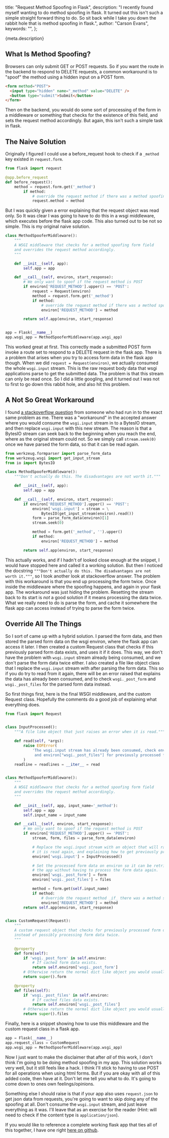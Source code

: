   title: "Request Method Spoofing in Flask",
  description:
    "I recently found myself wanting to do method spoofing in flask. It turned out this isn't such a simple straight forward thing to do. So sit back while I take you down the rabbit hole that is method spoofing in flask.",
  author: "Carson Evans",
  keywords: "",
};

{meta.description}

## What Is Method Spoofing?

Browsers can only submit GET or POST requests. So if you want the route in the backend to respond to DELETE requests, a common workaround is to "spoof" the method using a hidden input on a POST form.

```html
<form method="POST">
  <input type="hidden" name="_method" value="DELETE" />
  <button type="submit">Submit</button>
</form>
```

Then on the backend, you would do some sort of processing of the form in a middleware or something that checks for the existence of this field, and sets the request method accordingly. But again, this isn't such a simple task in flask.

## The Naive Solution

Originally I figured I could use a before_request hook to check if a `_method` key existed in `request.form`.

```python
from flask import request

@app.before_request
def before_request():
    method = request.form.get('_method')
        if method:
            # override the request method if there was a method spoofing form field.
            request.method = method
```

But I was quickly given a error explaining that the request object was read only. So It was clear I was going to have to do this in a wsgi middleware, which executes before the flask app code. This also turned out to be not so simple. This is my original naive solution.

```python
class MethodSpooferMiddleware():
  	"""
    A WSGI middleware that checks for a method spoofing form field
    and overrides the request method accordingly.
    """

    def __init__(self, app):
        self.app = app

    def __call__(self, environ, start_response):
      	# We only want to spoof if the request method is POST
        if environ['REQUEST_METHOD'].upper() == 'POST':
            request = Request(environ)
            method = request.form.get('_method')
            if method:
              	# override the request method if there was a method spoofing form field.
                environ['REQUEST_METHOD'] = method

        return self.app(environ, start_response)


app = Flask(__name__)
app.wsgi_app = MethodSpooferMiddleware(app.wsgi_app)
```

This worked great at first. This correctly made a submitted POST form invoke a route set to respond to a DELETE request in the flask app. There is a problem that arises when you try to access form data in the flask app though. When we did `request = Request(environ)`, we actually consumed the whole `wsgi.input` stream. This is the raw request body data that wsgi applications parse to get the submitted data. The problem is that this stream can only be read once. So I did a little googling, and it turned out I was not to first to go down this rabbit hole, and also hit this problem.

## A Not So Great Workaround

I found [a stackoverflow question](https://stackoverflow.com/a/17828333) from someone who had run in to the exact same problem as me. There was a "workaround" in the accepted answer where you would consume the `wsgi.input` stream in to a BytesIO stream, and then replace `wsgi.input` with this new stream. The reason is that a BytesIO stream can seek back to the beginning when you reach the end, where as the original stream could not. So we simply call `stream.seek(0)` once we have parsed the form data, so that it can be read again.

```python
from werkzeug.formparser import parse_form_data
from werkzeug.wsgi import get_input_stream
from io import BytesIO

class MethodSpooferMiddleware():
    """Don't actually do this. The disadvantages are not worth it."""

    def __init__(self, app):
        self.app = app

    def __call__(self, environ, start_response):
        if environ['REQUEST_METHOD'].upper() == 'POST':
            environ['wsgi.input'] = stream = \
                BytesIO(get_input_stream(environ).read())
            form = parse_form_data(environ)[1]
            stream.seek(0)

            method = form.get('_method', '').upper()
            if method:
                environ['REQUEST_METHOD'] = method

        return self.app(environ, start_response)
```

This actually works, and if I hadn't of looked close enough at the snippet, I would have stopped here and called it a working solution. But then I noticed the docstring `"""Don't actually do this. The disadvantages are not worth it."""`, so I took another look at stackoverflow answer. The problem with this workaround is that you end up processing the form twice. Once inside the middleware where the spoofing happens, and again in your flask app. The workaround was just hiding the problem. Resetting the stream back to its start is _not_ a good solution if it means processing the data twice. What we really need to do is parse the form, and cache it somewhere the flask app can access instead of trying to parse the form twice.

## Override All The Things

So I sort of came up with a hybrid solution. I parsed the form data, and then stored the parsed form data on the wsgi environ, where the flask app can access it later. I then created a custom Request class that checks if this previously parsed form data exists, and uses it if it does. This way, we don't have the problem with `wsgi.input` stream already being consumed, and we don't parse the form data twice either. I also created a file like object class that I replace the `wsgi.input` stream with after parsing the form data. This so if you do try to read from it again, there will be an error raised that explains the data has already been consumed, and to check `wsgi._post_form` and `wsgi._post_files` for the parsed form data instead.

So first things first, here is the final WSGI middleware, and the custom Request class. Hopefully the comments do a good job of explaining what everything does.

```python
from flask import Request


class InputProcessed():
    """A file like object that just raises an error when it is read."""

    def read(self, *args):
        raise EOFError(
            'The wsgi.input stream has already been consumed, check environ["wsgi._post_form"] \
             and environ["wsgi._post_files"] for previously processed form data.'
        )
    readline = readlines = __iter__ = read


class MethodSpooferMiddleware():
    """
    A WSGI middleware that checks for a method spoofing form field
    and overrides the request method accordingly.
    """

    def __init__(self, app, input_name='_method'):
        self.app = app
        self.input_name = input_name

    def __call__(self, environ, start_response):
        # We only want to spoof if the request method is POST
        if environ['REQUEST_METHOD'].upper() == 'POST':
            stream, form, files = parse_form_data(environ)

            # Replace the wsgi.input stream with an object that will raise an error if
            # it is read again, and explaining how to get previously processed form data.
            environ['wsgi.input'] = InputProcessed()

            # Set the processed form data on environ so it can be retrieved again inside
            # the app without having to process the form data again.
            environ['wsgi._post_form'] = form
            environ['wsgi._post_files'] = files

            method = form.get(self.input_name)
            if method:
                # Override the request method _if_ there was a method spoofing field.
                environ['REQUEST_METHOD'] = method
        return self.app(environ, start_response)


class CustomRequest(Request):
    """
    A custom request object that checks for previously processed form data
    instead of possibly processing form data twice.
    """

    @property
    def form(self):
        if 'wsgi._post_form' in self.environ:
            # If cached form data exists.
            return self.environ['wsgi._post_form']
        # Otherwise return the normal dict like object you would usually use.
        return super().form

    @property
    def files(self):
        if 'wsgi._post_files' in self.environ:
            # If cached files data exists.
            return self.environ['wsgi._post_files']
        # Otherwise return the normal dict like object you would usually use.
        return super().files
```

Finally, here is a snippet showing how to use this middleware and the custom request class in a flask app.

```python
app = Flask(__name__)
app.request_class = CustomRequest
app.wsgi_app = MethodSpooferMiddleware(app.wsgi_app)
```

Now I just want to make the disclaimer that after _all_ of this work, I don't think I'm going to be doing method spoofing in my app. This solution works very well, but it still feels like a hack. I think I'll stick to having to use POST for all operations when using html forms. But if you are okay with all of this added code, then have at it. Don't let me tell you what to do. It's going to come down to ones own feelings/opinions.

Something else I should raise is that if your app also uses `request.json` to get json data from requests, you're going to want to skip doing any of the spoofing at all. Don't consume the `wsgi.input` stream, and just leave everything as it was. I'll leave that as an exercise for the reader (Hint: will need to check if the content type is `application/json`).

If you would like to reference a complete working flask app that ties all of this together, I have one right [here on github](https://github.com/carc1n0gen/tutorial-apps/tree/master/flask-method-spoofing).
